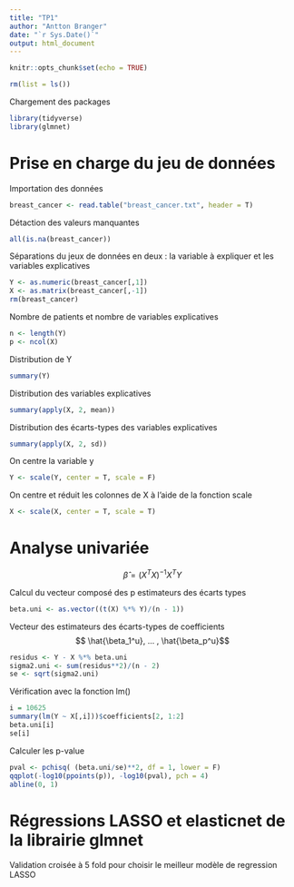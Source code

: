 ```yaml
---
title: "TP1"
author: "Antton Branger"
date: "`r Sys.Date()`"
output: html_document
---
```


```r
knitr::opts_chunk$set(echo = TRUE)
```

```r
rm(list = ls())
```

Chargement des packages

```r
library(tidyverse)
library(glmnet)
```

# Prise en charge du jeu de données

Importation des données

```r
breast_cancer <- read.table("breast_cancer.txt", header = T)
```

Détaction des valeurs manquantes

```r
all(is.na(breast_cancer))
```

Séparations du jeux de données en deux : la variable à expliquer et les variables explicatives

```r
Y <- as.numeric(breast_cancer[,1])
X <- as.matrix(breast_cancer[,-1])
rm(breast_cancer)
```

Nombre de patients et nombre de variables explicatives

```r
n <- length(Y)
p <- ncol(X)
```

Distribution de Y

```r
summary(Y)
```

Distribution des variables explicatives

```r
summary(apply(X, 2, mean))
```

Distribution des écarts-types des variables explicatives

```r
summary(apply(X, 2, sd))
```

On centre la variable y

```r
Y <- scale(Y, center = T, scale = F)
```

On centre et réduit les colonnes de X à l'aide de la fonction scale

```r
X <- scale(X, center = T, scale = T)
```

# Analyse univariée

$$ \hat{\beta} = (X^TX)^{-1}X^TY $$ 

Calcul du vecteur composé des p estimateurs des écarts types
```r
beta.uni <- as.vector((t(X) %*% Y)/(n - 1))
```

Vecteur des estimateurs des écarts-types de coefficients $$ \hat{\beta_1^u}, ... , \hat{\beta_p^u}$$
```r
residus <- Y - X %*% beta.uni
sigma2.uni <- sum(residus**2)/(n - 2)
se <- sqrt(sigma2.uni)
```

Vérification avec la fonction lm()
```r
i = 10625
summary(lm(Y ~ X[,i]))$coefficients[2, 1:2]
beta.uni[i]
se[i]
```

Calculer les p-value
```r
pval <- pchisq( (beta.uni/se)**2, df = 1, lower = F)
qqplot(-log10(ppoints(p)), -log10(pval), pch = 4)
abline(0, 1)
```

# Régressions LASSO et elasticnet de la librairie glmnet

Validation croisée à 5 fold pour choisir le meilleur modèle de regression LASSO
```r

```

